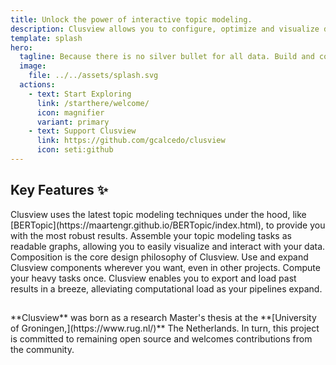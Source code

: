 ```yaml
---
title: Unlock the power of interactive topic modeling.
description: Clusview allows you to configure, optimize and visualize document clustering.
template: splash
hero:
  tagline: Because there is no silver bullet for all data. Build and configure to your needs powerful pipelines to explore and understand large collections of text with Clusview.
  image:
    file: ../../assets/splash.svg
  actions:
    - text: Start Exploring
      link: /starthere/welcome/
      icon: magnifier
      variant: primary
    - text: Support Clusview
      link: https://github.com/gcalcedo/clusview
      icon: seti:github
---
```



## Key Features ✨

<CardGrid stagger>
  <Card title="BERTopic Based" icon="document">
    Clusview uses the latest topic modeling techniques under the hood, like
    [BERTopic](https://maartengr.github.io/BERTopic/index.html), to provide you
    with the most robust results.
  </Card>
  <Card title="Build with Graphs" icon="seti:pipeline">
    Assemble your topic modeling tasks as readable graphs, allowing you to
    easily visualize and interact with your data.
  </Card>
  <Card title="Modular Components" icon="puzzle">
    Composition is the core design philosophy of Clusview. Use and expand
    Clusview components wherever you want, even in other projects.
  </Card>
  <Card title="Accelerating Pipelines" icon="rocket">
    Compute your heavy tasks once. Clusview enables you to export and load past
    results in a breeze, alleviating computational load as your pipelines
    expand.
  </Card>
</CardGrid>

##

<Aside type="note" title="Commited to Open Source">
  **Clusview** was born as a research Master's thesis at the **[University of
  Groningen,](https://www.rug.nl/)** The Netherlands. In turn, this project is
  committed to remaining open source and welcomes contributions from the
  community.
</Aside>